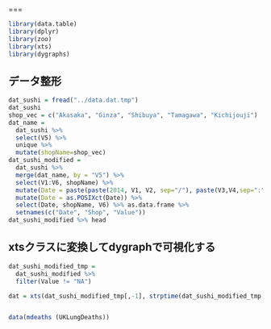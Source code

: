 
===
```r
library(data.table)
library(dplyr)
library(zoo)
library(xts)
library(dygraphs)
```

## データ整形
```r
dat_sushi = fread("../data.dat.tmp")
dat_sushi
shop_vec = c("Akasaka", "Ginza", "Shibuya", "Tamagawa", "Kichijouji")
dat_name = 
  dat_sushi %>% 
  select(V5) %>% 
  unique %>% 
  mutate(shopName=shop_vec)
dat_sushi_modified = 
  dat_sushi %>% 
  merge(dat_name, by = "V5") %>% 
  select(V1:V6, shopName) %>% 
  mutate(Date = paste(paste(2014, V1, V2, sep="/"), paste(V3,V4,sep=":") )) %>% 
  mutate(Date = as.POSIXct(Date)) %>% 
  select(Date, shopName, V6) %>% as.data.frame %>% 
  setnames(c("Date", "Shop", "Value")) 
dat_sushi_modified %>% head
```

## xtsクラスに変換してdygraphで可視化する

```r
dat_sushi_modified_tmp = 
  dat_sushi_modified %>% 
  filter(Value != "NA")

dat = xts(dat_sushi_modified_tmp[,-1], strptime(dat_sushi_modified_tmp[,1], "%Y-%m-%d %H:%M:%S"))


data(mdeaths (UKLungDeaths))



```

